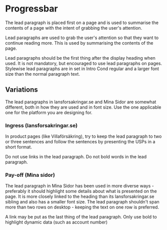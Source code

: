
<Meta of={LeadParagraphStories} />

# Progressbar <Badges of={LeadParagraphStories} />
<Subtitle>
The lead paragraph is placed first on a page and is used to summarise the contents of a page with the intent of grabbing the user's attention.
</Subtitle>

Lead paragraphs are used to grab the user's attention so that they want to continue reading more. This is used by summarising the contents of the page.

Lead paragraphs should be the first thing after the display heading when used. It is not mandatory, but encouraged to use lead paragraphs on pages. Stylewise lead paragraphs are in set in Intro Cond regular and a larger font size than the normal paragraph text.

## Variations
The lead paragraphs in lansforsakringar.se and Mina Sidor are somewhat different, both in how they are used and in font size. Use the one applicable one for the platform you are designing for.

### Ingress (lansforsakringar.se)

<Canvas of={LeadParagraphStories.Default} />

In product pages (like Villaförsäkring), try to keep the lead paragraph to two or three sentences and follow the sentences by presenting the USPs in a short format.

Do not use links in the lead paragraph.
Do not bold words in the lead paragraph.

### Pay-off (Mina sidor)

<Canvas of={LeadParagraphStories.PayOff} />

The lead paragraph in Mina Sidor has been used in more diverse ways - preferably it should highlight some details about what is presented on the page. It is more closely linked to the heading than its lansforsakringar.se sibling and also has a smaller font size. The lead paragraph shouldn't span more than two rows on desktop - keeping the text on one row is preferred.

A link may be put as the last thing of the lead paragraph.
Only use bold to highlight dynamic data (such as account number)
